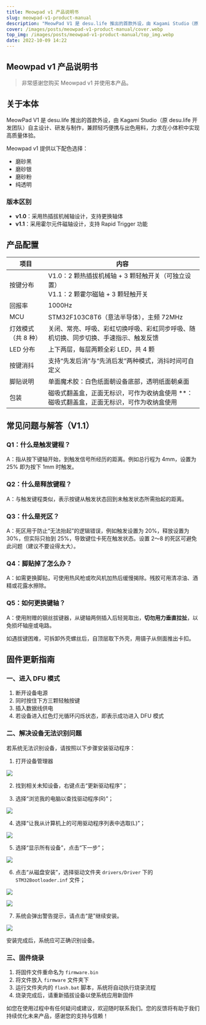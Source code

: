 ```yaml
---
title: Meowpad v1 产品说明书
slug: meowpad-v1-product-manual
description: "MeowPad V1 是 desu.life 推出的首款外设，由 Kagami Studio（原 desu.life 开发团队）自主设计、研发与制作，兼顾轻巧便携与出色用料，力求在小体积中实现高质量体验。"
cover: /images/posts/meowpad-v1-product-manual/cover.webp
top_img: /images/posts/meowpad-v1-product-manual/top_img.webp
date: 2022-10-09 14:22
---
```


## Meowpad v1 产品说明书

> 非常感谢您购买 Meowpad v1 并使用本产品。

## 关于本体

MeowPad V1 是 desu.life 推出的首款外设，由 Kagami Studio（原 desu.life 开发团队）自主设计、研发与制作，兼顾轻巧便携与出色用料，力求在小体积中实现高质量体验。

Meowpad v1 提供以下配色选择：

- 磨砂黑
- 磨砂银
- 磨砂粉
- 纯透明

### 版本区别

- **v1.0**：采用热插拔机械轴设计，支持更换轴体
- **v1.1**：采用霍尔元件磁轴设计，支持 Rapid Trigger 功能

## 产品配置

| 项目          | 内容                                                                           |
| ----------- | ---------------------------------------------------------------------------- |
| 按键分布        | V1.0：2 颗热插拔机械轴 + 3 颗轻触开关（可独立设置）<br />V1.1：2 颗霍尔磁轴 + 3 颗轻触开关                    |
| 回报率         | 1000Hz                                                                       |
| MCU         | STM32F103C8T6（意法半导体），主频 72MHz                                                |
| 灯效模式（共 8 种） | 关闭、常亮、呼吸、彩虹切换呼吸、彩虹同步呼吸、随机切换、同步切换、手速指示、触发反馈                                   |
| LED 分布      | 上下两层，每层两颗全彩 LED，共 4 颗                                                        |
| 按键消抖        | 支持“先发后消”与“先消后发”两种模式，消抖时间可自定义                                                 |
| 脚贴说明        | 单面魔术胶：白色纸面朝设备底部，透明纸面朝桌面                                                      |
| 包装          | 磁吸式翻盖盒，正面无标识，可作为收纳盒使用                             \*\*：磁吸式翻盖盒，正面无标识，可作为收纳盒使用 |


## 常见问题与解答（V1.1）

### Q1：什么是触发键程？

A：指从按下键轴开始，到触发信号所经历的距离。例如总行程为 4mm，设置为 25% 即为按下 1mm 时触发。

### Q2：什么是释放键程？

A：与触发键程类似，表示按键从触发状态回到未触发状态所需抬起的距离。

### Q3：什么是死区？

A：死区用于防止“无法抬起”的逻辑错误，例如触发设置为 20%，释放设置为 30%，但实际只抬到 25%，导致键位卡死在触发状态。设置 2～8 的死区可避免此问题（建议不要设得太大）。

### Q4：脚贴掉了怎么办？

A：如需更换脚贴，可使用热风枪或吹风机加热后缓慢揭除。残胶可用清凉油、酒精或花露水擦除。

### Q5：如何更换键轴？

A：使用附赠的钢丝拔键器，从键轴两侧插入后轻晃取出，**切勿用力垂直拉扯**，以免损坏轴座或电路。

如遇拔键困难，可拆卸外壳螺丝后，自顶层取下外壳，用镊子从侧面推出卡扣。

## 固件更新指南

### 一、进入 DFU 模式

1. 断开设备电源
2. 同时按住下方三颗轻触按键
3. 插入数据线供电
4. 若设备进入红色灯光循环闪烁状态，即表示成功进入 DFU 模式

### 二、解决设备无法识别问题

若系统无法识别设备，请按照以下步骤安装驱动程序：

1. 打开设备管理器

![](/images/posts/meowpad-v1-product-manual/1.webp)

2. 找到相关未知设备，右键点击“更新驱动程序”；

3. 选择“浏览我的电脑以查找驱动程序(R)”；

![](/images/posts/meowpad-v1-product-manual/2.webp)

4. 选择“让我从计算机上的可用驱动程序列表中选取(L)”；

![](/images/posts/meowpad-v1-product-manual/3.webp)

5. 选择“显示所有设备”，点击“下一步”；

![](/images/posts/meowpad-v1-product-manual/4.webp)

6. 点击“从磁盘安装”，选择驱动文件夹 `drivers/Driver` 下的 `STM32Bootloader.inf` 文件；

![](/images/posts/meowpad-v1-product-manual/5.webp)

![](/images/posts/meowpad-v1-product-manual/6.webp)

7. 系统会弹出警告提示，请点击“是”继续安装。

![](/images/posts/meowpad-v1-product-manual/7.webp)

安装完成后，系统应可正确识别设备。

### 三、固件烧录

1. 将固件文件重命名为 `firmware.bin`
2. 将文件放入 `firmware` 文件夹下
3. 运行文件夹内的 `flash.bat` 脚本，系统将自动执行烧录流程
4. 烧录完成后，请重新插拔设备以使系统应用新固件


如您在使用过程中有任何疑问或建议，欢迎随时联系我们。您的反馈将有助于我们持续优化未来产品，感谢您的支持与信赖！
